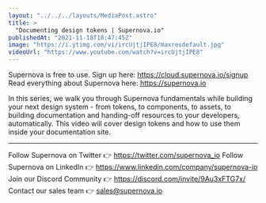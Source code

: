 ```yaml
---
layout: "../../../layouts/MediaPost.astro"
title: >
  "Documenting design tokens | Supernova.io"
publishedAt: "2021-11-18T18:47:45Z"
image: "https://i.ytimg.com/vi/ircUjtjIPE8/maxresdefault.jpg"
videoUrl: "https://www.youtube.com/watch?v=ircUjtjIPE8"
---
```


Supernova is free to use. Sign up here: https://cloud.supernova.io/signup
Read everything about Supernova here: https://supernova.io

In this series, we walk you through Supernova fundamentals while building your next design system - from tokens, to components, to assets, to building documentation and handing-off resources to your developers, automatically. This video will cover design tokens and how to use them inside your documentation site.

---

Follow Supernova on Twitter 👉 https://twitter.com/supernova_io
Follow Supernova on LinkedIn 👉 https://www.linkedin.com/company/supernova-io
Join our Discord Community 👉 https://discord.com/invite/9Au3xFTG7x/
Contact our sales team 👉 sales@supernova.io
